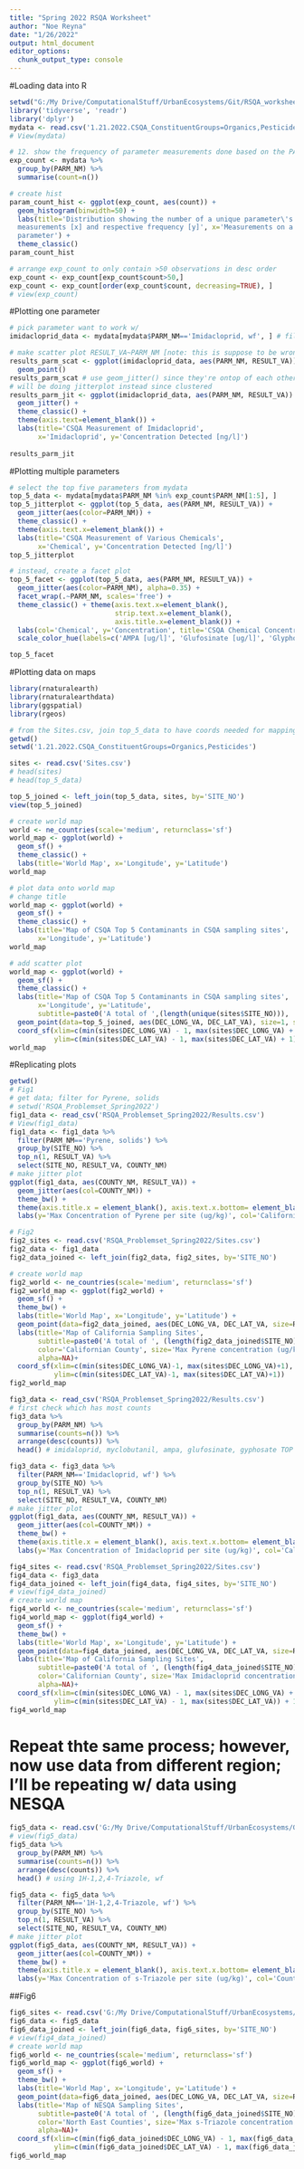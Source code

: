 ```yaml
---
title: "Spring 2022 RSQA Worksheet"
author: "Noe Reyna"
date: "1/26/2022"
output: html_document
editor_options: 
  chunk_output_type: console
---
```

#Loading data into R
```r
setwd("G:/My Drive/ComputationalStuff/UrbanEcosystems/Git/RSQA_worksheet")
library('tidyverse', 'readr')
library('dplyr')
mydata <- read.csv('1.21.2022.CSQA_ConstituentGroups=Organics,Pesticides/Results.csv')
# View(mydata)

# 12. show the frequency of parameter measurements done based on the PARM_NM column
exp_count <- mydata %>% 
  group_by(PARM_NM) %>% 
  summarise(count=n())

# create hist
param_count_hist <- ggplot(exp_count, aes(count)) +
  geom_histogram(binwidth=50) +
  labs(title='Distribution showing the number of a unique parameter\'s
  measurements [x] and respective frequency [y]', x='Measurements on a unique
  parameter') +
  theme_classic()
param_count_hist

# arrange exp_count to only contain >50 observations in desc order
exp_count <- exp_count[exp_count$count>50,]
exp_count <- exp_count[order(exp_count$count, decreasing=TRUE), ]
# view(exp_count)
```


#Plotting one parameter
```r
# pick parameter want to work w/ 
imidacloprid_data <- mydata[mydata$PARM_NM=='Imidacloprid, wf', ] # filter also could be used here

# make scatter plot RESULT_VA~PARM_NM [note: this is suppose to be wrong]
results_parm_scat <- ggplot(imidacloprid_data, aes(PARM_NM, RESULT_VA)) +
  geom_point()
results_parm_scat # use geom_jitter() since they're ontop of each other
# will be doing jitterplot instead since clustered
results_parm_jit <- ggplot(imidacloprid_data, aes(PARM_NM, RESULT_VA)) +
  geom_jitter() +
  theme_classic() +
  theme(axis.text=element_blank()) +
  labs(title='CSQA Measurement of Imidacloprid',
       x='Imidacloprid', y='Concentration Detected [ng/l]')
  
results_parm_jit
```


#Plotting multiple parameters
```r
# select the top five parameters from mydata
top_5_data <- mydata[mydata$PARM_NM %in% exp_count$PARM_NM[1:5], ]
top_5_jitterplot <- ggplot(top_5_data, aes(PARM_NM, RESULT_VA)) +
  geom_jitter(aes(color=PARM_NM)) +
  theme_classic() +
  theme(axis.text.x=element_blank()) +
  labs(title='CSQA Measurement of Various Chemicals',
       x='Chemical', y='Concentration Detected [ng/l]')
top_5_jitterplot

# instead, create a facet plot
top_5_facet <- ggplot(top_5_data, aes(PARM_NM, RESULT_VA)) +
  geom_jitter(aes(color=PARM_NM), alpha=0.35) +
  facet_wrap(.~PARM_NM, scales='free') +
  theme_classic() + theme(axis.text.x=element_blank(),
                          strip.text.x=element_blank(),
                          axis.title.x=element_blank()) +
  labs(col='Chemical', y='Concentration', title='CSQA Chemical Concentration in Stream Samples') +
  scale_color_hue(labels=c('AMPA [ug/l]', 'Glufosinate [ug/l]', 'Glyphosate [ug/l]', 'Imidacloprid [ng/l]', 'Myclobutanil [ng/l]'))

top_5_facet
```


#Plotting data on maps
```r
library(rnaturalearth)
library(rnaturalearthdata)
library(ggspatial)
library(rgeos)

# from the Sites.csv, join top_5_data to have coords needed for mapping
getwd()
setwd('1.21.2022.CSQA_ConstituentGroups=Organics,Pesticides')

sites <- read.csv('Sites.csv')
# head(sites)
# head(top_5_data)

top_5_joined <- left_join(top_5_data, sites, by='SITE_NO')
view(top_5_joined)

# create world map
world <- ne_countries(scale='medium', returnclass='sf')
world_map <- ggplot(world) +
  geom_sf() +
  theme_classic() +
  labs(title='World Map', x='Longitude', y='Latitude')
world_map

# plot data onto world map
# change title
world_map <- ggplot(world) +
  geom_sf() +
  theme_classic() +
  labs(title='Map of CSQA Top 5 Contaminants in CSQA sampling sites',
       x='Longitude', y='Latitude')
world_map

# add scatter plot
world_map <- ggplot(world) +
  geom_sf() +
  theme_classic() +
  labs(title='Map of CSQA Top 5 Contaminants in CSQA sampling sites',
       x='Longitude', y='Latitude',
       subtitle=paste0('A total of ',(length(unique(sites$SITE_NO))), 'sites')) +
  geom_point(data=top_5_joined, aes(DEC_LONG_VA, DEC_LAT_VA), size=1, shape=19) +
  coord_sf(xlim=c(min(sites$DEC_LONG_VA) - 1, max(sites$DEC_LONG_VA) + 1),
           ylim=c(min(sites$DEC_LAT_VA) - 1, max(sites$DEC_LAT_VA) + 1))
world_map
```



#Replicating plots
```r
getwd()
# Fig1
# get data; filter for Pyrene, solids
# setwd('RSQA_Problemset_Spring2022')
fig1_data <- read_csv('RSQA_Problemset_Spring2022/Results.csv')
# View(fig1_data)
fig1_data <- fig1_data %>% 
  filter(PARM_NM=='Pyrene, solids') %>% 
  group_by(SITE_NO) %>%
  top_n(1, RESULT_VA) %>% 
  select(SITE_NO, RESULT_VA, COUNTY_NM)
# make jitter plot
ggplot(fig1_data, aes(COUNTY_NM, RESULT_VA)) +
  geom_jitter(aes(col=COUNTY_NM)) +
  theme_bw() +
  theme(axis.title.x = element_blank(), axis.text.x.bottom= element_blank()) +
  labs(y='Max Concentration of Pyrene per site (ug/kg)', col='Californian County')
```

```r
# Fig2
fig2_sites <- read.csv('RSQA_Problemset_Spring2022/Sites.csv')
fig2_data <- fig1_data
fig2_data_joined <- left_join(fig2_data, fig2_sites, by='SITE_NO')

# create world map
fig2_world <- ne_countries(scale='medium', returnclass='sf')
fig2_world_map <- ggplot(fig2_world) +
  geom_sf() +
  theme_bw() +
  labs(title='World Map', x='Longitude', y='Latitude') +
  geom_point(data=fig2_data_joined, aes(DEC_LONG_VA, DEC_LAT_VA, size=RESULT_VA, color=COUNTY_NM.x), alpha=0.45) +
  labs(title='Map of California Sampling Sites',
       subtitle=paste0('A total of ', (length(fig2_data_joined$SITE_NO)), ' sites'),
       color='Californian County', size='Max Pyrene concentration (ug/kg)', 
       alpha=NA)+
  coord_sf(xlim=c(min(sites$DEC_LONG_VA)-1, max(sites$DEC_LONG_VA)+1),
           ylim=c(min(sites$DEC_LAT_VA)-1, max(sites$DEC_LAT_VA)+1))
fig2_world_map
```

```r
fig3_data <- read_csv('RSQA_Problemset_Spring2022/Results.csv')
# first check which has most counts
fig3_data %>% 
  group_by(PARM_NM) %>% 
  summarise(counts=n()) %>% 
  arrange(desc(counts)) %>%
  head() # imidaloprid, myclobutanil, ampa, glufosinate, gyphosate TOP 5

fig3_data <- fig3_data %>% 
  filter(PARM_NM=='Imidacloprid, wf') %>% 
  group_by(SITE_NO) %>%
  top_n(1, RESULT_VA) %>% 
  select(SITE_NO, RESULT_VA, COUNTY_NM)
# make jitter plot
ggplot(fig1_data, aes(COUNTY_NM, RESULT_VA)) +
  geom_jitter(aes(col=COUNTY_NM)) +
  theme_bw() +
  theme(axis.title.x = element_blank(), axis.text.x.bottom= element_blank()) +
  labs(y='Max Concentration of Imidacloprid per site (ug/kg)', col='Californian County')
```
```r
fig4_sites <- read.csv('RSQA_Problemset_Spring2022/Sites.csv')
fig4_data <- fig3_data
fig4_data_joined <- left_join(fig4_data, fig4_sites, by='SITE_NO')
# view(fig4_data_joined)
# create world map
fig4_world <- ne_countries(scale='medium', returnclass='sf')
fig4_world_map <- ggplot(fig4_world) +
  geom_sf() +
  theme_bw() +
  labs(title='World Map', x='Longitude', y='Latitude') +
  geom_point(data=fig4_data_joined, aes(DEC_LONG_VA, DEC_LAT_VA, size=RESULT_VA, color=COUNTY_NM.x), alpha=0.45) +
  labs(title='Map of California Sampling Sites',
       subtitle=paste0('A total of ', (length(fig4_data_joined$SITE_NO)), ' sites'),
       color='Californian County', size='Max Imidacloprid concentration (ug/kg)', 
       alpha=NA)+
  coord_sf(xlim=c(min(sites$DEC_LONG_VA) - 1, max(sites$DEC_LONG_VA) + 1),
           ylim=c(min(sites$DEC_LAT_VA) - 1, max(sites$DEC_LAT_VA)) + 1)
fig4_world_map
```
# Repeat thte same process; however, now use data from different region; I'll be repeating w/ data using NESQA
```r
fig5_data <- read.csv('G:/My Drive/ComputationalStuff/UrbanEcosystems/Git/RSQA_worksheet/1.28.2022.NESQA_ConstituentGroups=Organics,Pesticides/Results.csv')
# view(fig5_data)
fig5_data %>% 
  group_by(PARM_NM) %>% 
  summarise(counts=n()) %>% 
  arrange(desc(counts)) %>%
  head() # using 1H-1,2,4-Triazole, wf

fig5_data <- fig5_data %>% 
  filter(PARM_NM=='1H-1,2,4-Triazole, wf') %>% 
  group_by(SITE_NO) %>%
  top_n(1, RESULT_VA) %>% 
  select(SITE_NO, RESULT_VA, COUNTY_NM)
# make jitter plot
ggplot(fig5_data, aes(COUNTY_NM, RESULT_VA)) +
  geom_jitter(aes(col=COUNTY_NM)) +
  theme_bw() +
  theme(axis.title.x = element_blank(), axis.text.x.bottom= element_blank()) +
  labs(y='Max Concentration of s-Triazole per site (ug/kg)', col='Counties')
```
##Fig6
```r
fig6_sites <- read.csv('G:/My Drive/ComputationalStuff/UrbanEcosystems/Git/RSQA_worksheet/1.28.2022.NESQA_ConstituentGroups=Organics,Pesticides/Sites.csv')
fig6_data <- fig5_data
fig6_data_joined <- left_join(fig6_data, fig6_sites, by='SITE_NO')
# view(fig4_data_joined)
# create world map
fig6_world <- ne_countries(scale='medium', returnclass='sf')
fig6_world_map <- ggplot(fig6_world) +
  geom_sf() +
  theme_bw() +
  labs(title='World Map', x='Longitude', y='Latitude') +
  geom_point(data=fig6_data_joined, aes(DEC_LONG_VA, DEC_LAT_VA, size=RESULT_VA, color=COUNTY_NM.x), alpha=0.45) +
  labs(title='Map of NESQA Sampling Sites',
       subtitle=paste0('A total of ', (length(fig6_data_joined$SITE_NO)), ' sites'),
       color='North East Counties', size='Max s-Triazole concentration (ug/kg)', 
       alpha=NA)+
  coord_sf(xlim=c(min(fig6_data_joined$DEC_LONG_VA) - 1, max(fig6_data_joined$DEC_LONG_VA) + 1),
           ylim=c(min(fig6_data_joined$DEC_LAT_VA) - 1, max(fig6_data_joined$DEC_LAT_VA)) + 1)
fig6_world_map
```


